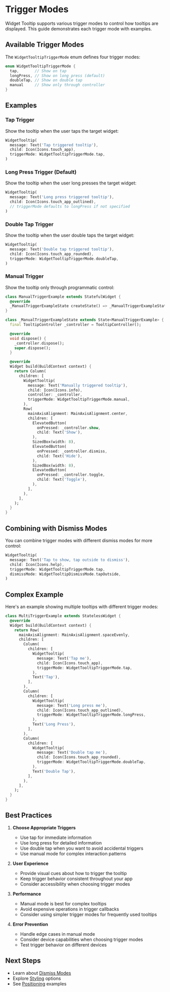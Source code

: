 # Trigger Modes

Widget Tooltip supports various trigger modes to control how tooltips are displayed. This guide demonstrates each trigger mode with examples.

## Available Trigger Modes

The `WidgetTooltipTriggerMode` enum defines four trigger modes:

```dart
enum WidgetTooltipTriggerMode {
  tap,       // Show on tap
  longPress, // Show on long press (default)
  doubleTap, // Show on double tap
  manual     // Show only through controller
}
```

## Examples

### Tap Trigger

Show the tooltip when the user taps the target widget:

```dart
WidgetTooltip(
  message: Text('Tap triggered tooltip'),
  child: Icon(Icons.touch_app),
  triggerMode: WidgetTooltipTriggerMode.tap,
)
```

### Long Press Trigger (Default)

Show the tooltip when the user long presses the target widget:

```dart
WidgetTooltip(
  message: Text('Long press triggered tooltip'),
  child: Icon(Icons.touch_app_outlined),
  // triggerMode defaults to longPress if not specified
)
```

### Double Tap Trigger

Show the tooltip when the user double taps the target widget:

```dart
WidgetTooltip(
  message: Text('Double tap triggered tooltip'),
  child: Icon(Icons.touch_app_rounded),
  triggerMode: WidgetTooltipTriggerMode.doubleTap,
)
```

### Manual Trigger

Show the tooltip only through programmatic control:

```dart
class ManualTriggerExample extends StatefulWidget {
  @override
  _ManualTriggerExampleState createState() => _ManualTriggerExampleState();
}

class _ManualTriggerExampleState extends State<ManualTriggerExample> {
  final TooltipController _controller = TooltipController();

  @override
  void dispose() {
    _controller.dispose();
    super.dispose();
  }

  @override
  Widget build(BuildContext context) {
    return Column(
      children: [
        WidgetTooltip(
          message: Text('Manually triggered tooltip'),
          child: Icon(Icons.info),
          controller: _controller,
          triggerMode: WidgetTooltipTriggerMode.manual,
        ),
        Row(
          mainAxisAlignment: MainAxisAlignment.center,
          children: [
            ElevatedButton(
              onPressed: _controller.show,
              child: Text('Show'),
            ),
            SizedBox(width: 8),
            ElevatedButton(
              onPressed: _controller.dismiss,
              child: Text('Hide'),
            ),
            SizedBox(width: 8),
            ElevatedButton(
              onPressed: _controller.toggle,
              child: Text('Toggle'),
            ),
          ],
        ),
      ],
    );
  }
}
```

## Combining with Dismiss Modes

You can combine trigger modes with different dismiss modes for more control:

```dart
WidgetTooltip(
  message: Text('Tap to show, tap outside to dismiss'),
  child: Icon(Icons.help),
  triggerMode: WidgetTooltipTriggerMode.tap,
  dismissMode: WidgetTooltipDismissMode.tapOutside,
)
```

## Complex Example

Here's an example showing multiple tooltips with different trigger modes:

```dart
class MultiTriggerExample extends StatelessWidget {
  @override
  Widget build(BuildContext context) {
    return Row(
      mainAxisAlignment: MainAxisAlignment.spaceEvenly,
      children: [
        Column(
          children: [
            WidgetTooltip(
              message: Text('Tap me'),
              child: Icon(Icons.touch_app),
              triggerMode: WidgetTooltipTriggerMode.tap,
            ),
            Text('Tap'),
          ],
        ),
        Column(
          children: [
            WidgetTooltip(
              message: Text('Long press me'),
              child: Icon(Icons.touch_app_outlined),
              triggerMode: WidgetTooltipTriggerMode.longPress,
            ),
            Text('Long Press'),
          ],
        ),
        Column(
          children: [
            WidgetTooltip(
              message: Text('Double tap me'),
              child: Icon(Icons.touch_app_rounded),
              triggerMode: WidgetTooltipTriggerMode.doubleTap,
            ),
            Text('Double Tap'),
          ],
        ),
      ],
    );
  }
}
```

## Best Practices

1. **Choose Appropriate Triggers**
   - Use tap for immediate information
   - Use long press for detailed information
   - Use double tap when you want to avoid accidental triggers
   - Use manual mode for complex interaction patterns

2. **User Experience**
   - Provide visual cues about how to trigger the tooltip
   - Keep trigger behavior consistent throughout your app
   - Consider accessibility when choosing trigger modes

3. **Performance**
   - Manual mode is best for complex tooltips
   - Avoid expensive operations in trigger callbacks
   - Consider using simpler trigger modes for frequently used tooltips

4. **Error Prevention**
   - Handle edge cases in manual mode
   - Consider device capabilities when choosing trigger modes
   - Test trigger behavior on different devices

## Next Steps

- Learn about [Dismiss Modes](/examples/dismiss-modes)
- Explore [Styling](/examples/styling) options
- See [Positioning](/examples/positioning) examples
